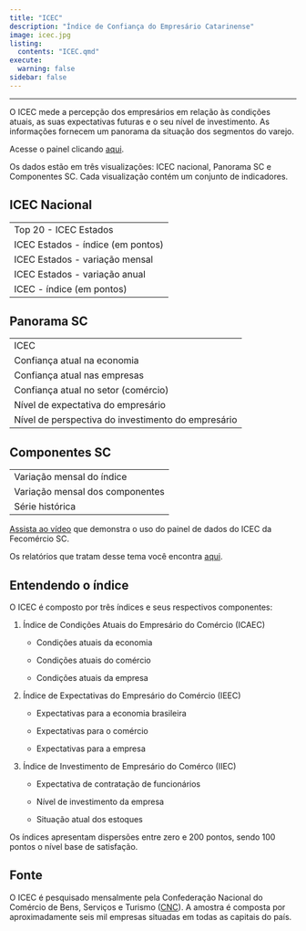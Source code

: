 ---
title: "ICEC"
description: "Índice de Confiança do Empresário Catarinense"
image: icec.jpg
listing: 
  contents: "ICEC.qmd"
execute: 
  warning: false
sidebar: false
---

------------------------------------------------------------------------

O ICEC mede a percepção dos empresários em relação às condições atuais, as suas expectativas futuras e o seu nível de investimento. As informações fornecem um panorama da situação dos segmentos do varejo.

::: {.callout-warning appearance="minimal" icon="false"}
Acesse o painel clicando [aqui](https://app.powerbi.com/view?r=eyJrIjoiYTg3NzE3YzQtMTZlYy00YTJlLWIxOWQtMzc4Zjk2NzA2MjMwIiwidCI6ImY1ZGQ2M2EwLTllMWYtNDAxZi1hMjAxLTZkMzZiYzBhYWJkMSJ9){target="_blank"}.
:::

Os dados estão em três visualizações: ICEC nacional, Panorama SC e Componentes SC. Cada visualização contém um conjunto de indicadores.

::: panel-tabset
## ICEC Nacional

|                                   |
|-----------------------------------|
| Top 20 - ICEC Estados             |
| ICEC Estados - índice (em pontos) |
| ICEC Estados - variação mensal    |
| ICEC Estados - variação anual     |
| ICEC - índice (em pontos)         |

## Panorama SC

|                                                    |
|----------------------------------------------------|
| ICEC                                               |
| Confiança atual na economia                        |
| Confiança atual nas empresas                       |
| Confiança atual no setor (comércio)                |
| Nível de expectativa do empresário                 |
| Nível de perspectiva do investimento do empresário |

## Componentes SC

|                                 |
|---------------------------------|
| Variação mensal do índice       |
| Variação mensal dos componentes |
| Série histórica                 |
:::

::: {.callout-warning appearance="minimal" icon="false"}
[Assista ao vídeo](https://youtu.be/oJLv49qOXLM){target="_blank"} que demonstra o uso do painel de dados do ICEC da Fecomércio SC.

Os relatórios que tratam desse tema você encontra [aqui](https://www.fecomercio-sc.com.br/arquivos-pesquisas/conjunturais/){target="_blank"}.
:::

## Entendendo o índice

O ICEC é composto por três índices e seus respectivos componentes:

1.  Índice de Condições Atuais do Empresário do Comércio (ICAEC)
    -   Condições atuais da economia

    -   Condições atuais do comércio

    -   Condições atuais da empresa
2.  Índice de Expectativas do Empresário do Comércio (IEEC)
    -   Expectativas para a economia brasileira

    -   Expectativas para o comércio

    -   Expectativas para a empresa
3.  Índice de Investimento de Empresário do Comérco (IIEC)
    -   Expectativa de contratação de funcionários

    -   Nível de investimento da empresa

    -   Situação atual dos estoques

Os índices apresentam dispersões entre zero e 200 pontos, sendo 100 pontos o nível base de satisfação.

## Fonte

O ICEC é pesquisado mensalmente pela Confederação Nacional do Comércio de Bens, Serviços e Turismo ([CNC](https://portaldocomercio.org.br/){target="_blank"}). A amostra é composta por aproximadamente seis mil empresas situadas em todas as capitais do país.
